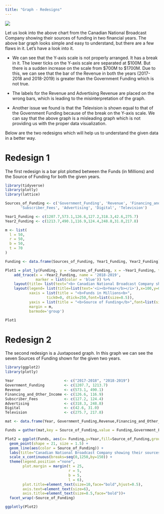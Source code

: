 ```yaml
---
title: "Graph - Redesigns"
---
```


![](Bad Graph 1.jpg)

Let us look into the above chart from the Canadian National Broadcast Company showing their sources of funding in two financial years. The above bar graph looks simple and easy to understand, but there are a few flaws in it. Let’s have a look into it.

-   We can see that the Y-axis scale is not properly arranged. It has a break in it. The lower ticks on the Y-axis scale are separated at \$100M. But there is a sudden increase on the scale from \$700M to \$1700M. Due to this, we can see that the bar of the Revenue in both the years (2017-2018 and 2018-2019) is greater than the Government Funding which is not true.

-   The labels for the Revenue and Advertising Revenue are placed on the wrong bars, which is leading to the misinterpretation of the graph.

-   Another issue we found is that the Television is shown equal to that of the Government Funding because of the break on the Y-axis scale. We can say that the above graph is a misleading graph which is not providing us with the proper data visualization.

Below are the two redesigns which will help us to understand the given data in a better way.

# Redesign 1

The first redesign is a bar plot plotted between the Funds (in Millions) and the Source of Funding for both the given years.

```r
library(tidyverse)
library(plotly)
library(lattice)

Sources_of_Funding <- c('Government_Funding', 'Revenue', 'Financing_and_Other_Income',
       'Subscriber_Fees', 'Advertising', 'Digital', 'Television')

Year1_Funding <- c(1207.7,573.1,126.6,127.2,318.3,42.6,275.7)
Year2_Funding <- c(1213.7,490.1,116.9,124.4,248.8,31.0,217.8)

m <- list(
  l = 50,
  r = 50,
  b = 50,
  t = 70
)

Funding <- data.frame(Sources_of_Funding, Year1_Funding, Year2_Funding)

Plot1 = plot_ly(Funding, y = ~Sources_of_Funding, x = ~Year1_Funding, type = 'bar', name = '2017-2018',marker=list(color = 'red')) %>% 
    add_trace(x = ~Year2_Funding, name = '2018-2019', 
              marker = list(color = 'blue')) %>%
    layout(title= list(text="<b> Canadian National Broadcast Company showing\ntheir sources of funding in two financial years. </b>",x=0.5,y=0.9,xanchor='center',yanchor='top'),font=list(size=10))  %>%
    layout(legend= list(title=list(text='<i><b>Year</b></i>'),x=100,y=0.5),
           xaxis = list(title = "<b>Funds in Millions<b>",
                   tick0=0, dtick=250,font=list(size=8.5)),
           yaxis = list(title = "<b>Source of Funding</b>",font=list(size=8.5)),
           margin = m,
           barmode='group')

Plot1
```

# Redesign 2

The second redesign is a Juxtaposed graph. In this graph we can see the seven Sources of Funding shown for the given two years.

```r

library(ggplot2)
library(plotly)

Year                       <- c("2017-2018", "2018-2019")
Government_Funding         <- c(1207.7, 1213.7)
Revenue	                   <- c(573.1, 490.1)
Financing_and_Other_Income <- c(126.6, 116.9)
Subscriber_Fees            <- c(127.2, 124.4)
Advertising	               <- c(318.3, 248.8)
Digital                    <- c(42.6, 31.0)
Television                 <- c(275.7, 217.8)

mat <- data.frame(Year, Government_Funding,Revenue,Financing_and_Other_Income,Subscriber_Fees,Advertising,Digital,Television)

Funds = gather(mat,key = Source_of_Funding,value = Funding,Government_Funding:Television,factor_key = T)

Plot2 = ggplot(Funds, aes(x= Funding,y=Year,fill=Source_of_Funding,group = Source_of_Funding)) +
  geom_point(shape = 21, size = 1.5) + 
  geom_line(aes(color = Source_of_Funding)) +
  labs(title="Canadian National Broadcast Company showing their sources of\nfunding in two financial years.",fill="Source of Funding",x="Funds in Millions",y="Year")+
  scale_x_continuous(breaks=seq(0,1250,by=150)) + 
  theme(legend.position ="none",
        plot.margin = margin(t = 25,  
                             r = 5,  
                             b = 5,  
                             l = 6),
        plot.title=element_text(size=10,face="bold",hjust=0.5),
        axis.text=element_text(size=6),
        axis.title=element_text(size=8.5,face="bold"))+
  facet_wrap(~Source_of_Funding)

ggplotly(Plot2)
```
